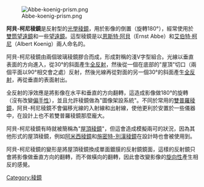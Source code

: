[[File:Abbe-koenig-prism.png|right]]

'''阿貝-柯尼稜鏡'''是反射型的[[稜鏡|光學稜鏡]]，用於影像的倒置（旋轉180°），經常使用於[[雙筒望遠鏡|雙筒望遠鏡]]和一些[[望遠鏡|望遠鏡]]。這型稜鏡是以[[恩斯特·阿貝|恩斯特·阿貝]]（Ernst Abbe）和[[艾伯特·柯尼|艾伯特·柯尼]]（Albert Koenig）兩人命名的。

阿貝-柯尼稜鏡由兩個玻璃稜鏡膠合而成，形成對稱的淺V字型組合。光線以垂直表面的方向進入，從30°的斜面產生[[全反射|全反射]]，然後從一個在底部的"屋頂"切口（兩個平面以90°相交會之處）反射，然後光線再從對面的另一個30°的斜面產生[[全反射|全反射]]，再從垂直的表面射出。

全反射的淨效應是將影像在水平和垂直的方向翻轉，這造成影像做180°的旋轉（沒有改變[[偏手性|偏手性]]），並且允許稜鏡做為"圖像架設系統"。不同於常用的[[普羅稜鏡|雙普羅稜鏡]]，阿貝-柯尼稜鏡不會偏移光線的入射線和出射線，使他更利於安置於一些儀器中，在設計上也不若雙普羅稜鏡那麼龐大。

阿貝-柯尼稜鏡有時就被簡稱為"[[屋頂稜鏡|屋頂稜鏡]]"，但這會造成模擬兩可的狀況，因為其他形式的屋頂稜鏡，例如[[阿米西稜鏡|阿米西稜鏡]]和[[施密特-別漢稜鏡|施密特-別漢稜鏡]]在設計時也會被使用到。

阿貝-柯尼稜鏡的變形是將屋頂稜鏡換成單面鍍膜的反射鏡鏡面，這樣的反射鏡只會將影像做垂直方向的翻轉，而不做橫向的翻轉，因此會改變影像的[[利手|旋向性]]產生相反的感覺。

[[Category:稜鏡|Category:稜鏡]]